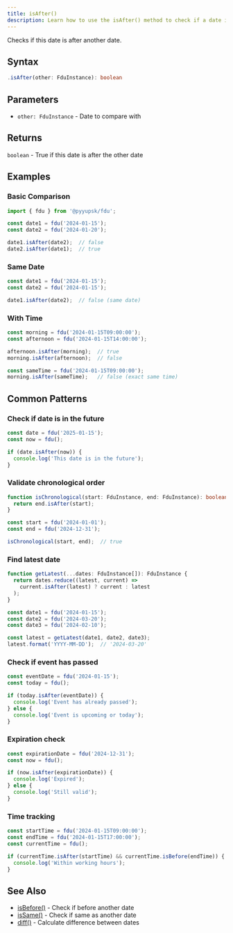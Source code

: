 ```yaml
---
title: isAfter()
description: Learn how to use the isAfter() method to check if a date is after another date. Validate chronological order, check future dates, verify expiration, find latest dates, and implement time tracking with comprehensive examples for event scheduling and deadline management.
---
```


Checks if this date is after another date.

## Syntax

```typescript
.isAfter(other: FduInstance): boolean
```

## Parameters

- `other: FduInstance` - Date to compare with

## Returns

`boolean` - True if this date is after the other date

## Examples

### Basic Comparison

```typescript
import { fdu } from '@pyyupsk/fdu';

const date1 = fdu('2024-01-15');
const date2 = fdu('2024-01-20');

date1.isAfter(date2);  // false
date2.isAfter(date1);  // true
```

### Same Date

```typescript
const date1 = fdu('2024-01-15');
const date2 = fdu('2024-01-15');

date1.isAfter(date2);  // false (same date)
```

### With Time

```typescript
const morning = fdu('2024-01-15T09:00:00');
const afternoon = fdu('2024-01-15T14:00:00');

afternoon.isAfter(morning);  // true
morning.isAfter(afternoon);  // false

const sameTime = fdu('2024-01-15T09:00:00');
morning.isAfter(sameTime);   // false (exact same time)
```

## Common Patterns

### Check if date is in the future

```typescript
const date = fdu('2025-01-15');
const now = fdu();

if (date.isAfter(now)) {
  console.log('This date is in the future');
}
```

### Validate chronological order

```typescript
function isChronological(start: FduInstance, end: FduInstance): boolean {
  return end.isAfter(start);
}

const start = fdu('2024-01-01');
const end = fdu('2024-12-31');

isChronological(start, end);  // true
```

### Find latest date

```typescript
function getLatest(...dates: FduInstance[]): FduInstance {
  return dates.reduce((latest, current) =>
    current.isAfter(latest) ? current : latest
  );
}

const date1 = fdu('2024-01-15');
const date2 = fdu('2024-03-20');
const date3 = fdu('2024-02-10');

const latest = getLatest(date1, date2, date3);
latest.format('YYYY-MM-DD');  // '2024-03-20'
```

### Check if event has passed

```typescript
const eventDate = fdu('2024-01-15');
const today = fdu();

if (today.isAfter(eventDate)) {
  console.log('Event has already passed');
} else {
  console.log('Event is upcoming or today');
}
```

### Expiration check

```typescript
const expirationDate = fdu('2024-12-31');
const now = fdu();

if (now.isAfter(expirationDate)) {
  console.log('Expired');
} else {
  console.log('Still valid');
}
```

### Time tracking

```typescript
const startTime = fdu('2024-01-15T09:00:00');
const endTime = fdu('2024-01-15T17:00:00');
const currentTime = fdu();

if (currentTime.isAfter(startTime) && currentTime.isBefore(endTime)) {
  console.log('Within working hours');
}
```

## See Also

- [isBefore()](/docs/api/is-before) - Check if before another date
- [isSame()](/docs/api/is-same) - Check if same as another date
- [diff()](/docs/api/diff) - Calculate difference between dates
